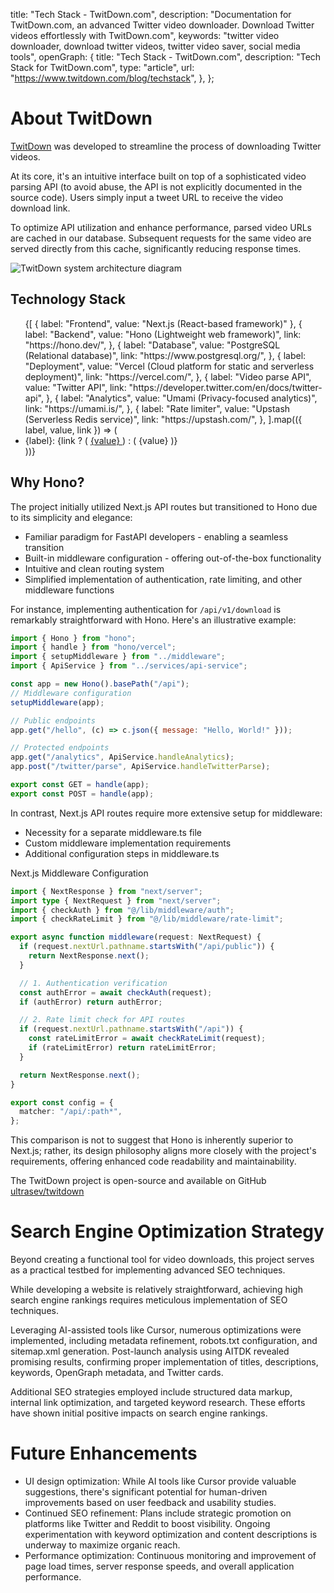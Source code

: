 
  title: "Tech Stack - TwitDown.com",
  description:
    "Documentation for TwitDown.com, an advanced Twitter video downloader. Download Twitter videos effortlessly with TwitDown.com",
  keywords:
    "twitter video downloader, download twitter videos, twitter video saver, social media tools",
  openGraph: {
    title: "Tech Stack - TwitDown.com",
    description: "Tech Stack for TwitDown.com",
    type: "article",
    url: "https://www.twitdown.com/blog/techstack",
  },
};

# About TwitDown

[TwitDown](https://www.twitdown.com) was developed to streamline the process of downloading Twitter videos.

At its core, it's an intuitive interface built on top of a sophisticated video parsing API (to avoid abuse, the API is not explicitly documented in the source code). Users simply input a tweet URL to receive the video download link.

To optimize API utilization and enhance performance, parsed video URLs are cached in our database. Subsequent requests for the same video are served directly from this cache, significantly reducing response times.

<Image
  src="/images/docs/chartflow.png"
  alt="TwitDown system architecture diagram"
  width={800}
  height={300}
  className="rounded-xl overflow-hidden shadow-2xl mb-12"
  priority
/>

## Technology Stack

<ul className="grid grid-cols-1 md:grid-cols-2 gap-4 list-none pl-0">
  {[
    { label: "Frontend", value: "Next.js (React-based framework)" },
    {
      label: "Backend",
      value: "Hono (Lightweight web framework)",
      link: "https://hono.dev/",
    },
    {
      label: "Database",
      value: "PostgreSQL (Relational database)",
      link: "https://www.postgresql.org/",
    },
    {
      label: "Deployment",
      value: "Vercel (Cloud platform for static and serverless deployment)",
      link: "https://vercel.com/",
    },
    {
      label: "Video parse API",
      value: "Twitter API",
      link: "https://developer.twitter.com/en/docs/twitter-api",
    },
    {
      label: "Analytics",
      value: "Umami (Privacy-focused analytics)",
      link: "https://umami.is/",
    },
    {
      label: "Rate limiter",
      value: "Upstash (Serverless Redis service)",
      link: "https://upstash.com/",
    },
  ].map(({ label, value, link }) => (
    <li
      key={label}
      className="flex items-center p-4 rounded-lg bg-white shadow-sm border-b border-amber-100"
    >
      <span className="font-medium text-gray-600 mr-2">{label}:</span>
      {link ? (
        <a
          href={link}
          target="_blank"
          rel="noopener noreferrer"
          className="text-blue-600 hover:text-blue-700 transition-colors duration-200"
        >
          {value}
        </a>
      ) : (
        <span>{value}</span>
      )}
    </li>
  ))}
</ul>

## Why Hono?

The project initially utilized Next.js API routes but transitioned to Hono due to its simplicity and elegance:

- Familiar paradigm for FastAPI developers - enabling a seamless transition
- Built-in middleware configuration - offering out-of-the-box functionality
- Intuitive and clean routing system
- Simplified implementation of authentication, rate limiting, and other middleware functions

For instance, implementing authentication for `/api/v1/download` is remarkably straightforward with Hono. Here's an illustrative example:

```javascript
import { Hono } from "hono";
import { handle } from "hono/vercel";
import { setupMiddleware } from "../middleware";
import { ApiService } from "../services/api-service";

const app = new Hono().basePath("/api");
// Middleware configuration
setupMiddleware(app);

// Public endpoints
app.get("/hello", (c) => c.json({ message: "Hello, World!" }));

// Protected endpoints
app.get("/analytics", ApiService.handleAnalytics);
app.post("/twitter/parse", ApiService.handleTwitterParse);

export const GET = handle(app);
export const POST = handle(app);
```

In contrast, Next.js API routes require more extensive setup for
middleware:

- Necessity for a separate middleware.ts file
- Custom middleware implementation requirements
- Additional configuration steps in middleware.ts

Next.js Middleware Configuration

```typescript
import { NextResponse } from "next/server";
import type { NextRequest } from "next/server";
import { checkAuth } from "@/lib/middleware/auth";
import { checkRateLimit } from "@/lib/middleware/rate-limit";

export async function middleware(request: NextRequest) {
  if (request.nextUrl.pathname.startsWith("/api/public")) {
    return NextResponse.next();
  }

  // 1. Authentication verification
  const authError = await checkAuth(request);
  if (authError) return authError;

  // 2. Rate limit check for API routes
  if (request.nextUrl.pathname.startsWith("/api")) {
    const rateLimitError = await checkRateLimit(request);
    if (rateLimitError) return rateLimitError;
  }

  return NextResponse.next();
}

export const config = {
  matcher: "/api/:path*",
};
```

This comparison is not to suggest that Hono is inherently superior
to Next.js; rather, its design philosophy aligns more closely with
the project&apos;s requirements, offering enhanced code readability
and maintainability.

The TwitDown project is open-source and available on GitHub [ultrasev/twitdown](https://github.com/ultrasev/twitdown)

# Search Engine Optimization Strategy

Beyond creating a functional tool for video downloads, this
project serves as a practical testbed for implementing advanced
SEO techniques.

While developing a website is relatively straightforward,
achieving high search engine rankings requires meticulous
implementation of SEO techniques.

Leveraging AI-assisted tools like Cursor, numerous optimizations
were implemented, including metadata refinement, robots.txt
configuration, and sitemap.xml generation. Post-launch analysis
using AITDK revealed promising results, confirming proper
implementation of titles, descriptions, keywords, OpenGraph
metadata, and Twitter cards.

Additional SEO strategies employed include structured data markup,
internal link optimization, and targeted keyword research. These
efforts have shown initial positive impacts on search engine
rankings.

# Future Enhancements

- UI design optimization: While AI tools like Cursor provide valuable suggestions, there&apos;s significant potential for human-driven improvements based on user feedback and usability studies.
- Continued SEO refinement: Plans include strategic promotion on platforms like Twitter and Reddit to boost visibility. Ongoing experimentation with keyword optimization and content descriptions is underway to maximize organic reach.
- Performance optimization: Continuous monitoring and improvement of page load times, server response speeds, and overall application performance.
